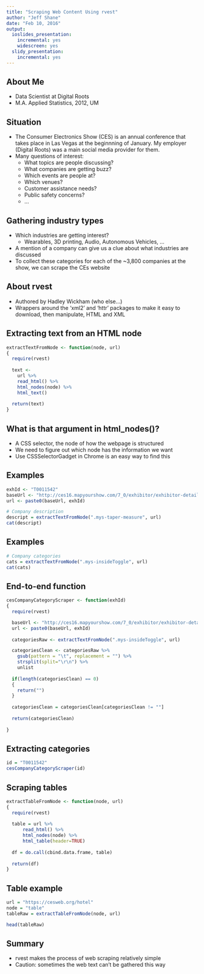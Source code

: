 ```yaml
---
title: "Scraping Web Content Using rvest"
author: "Jeff Shane"
date: "Feb 10, 2016"
output:
  ioslides_presentation:
    incremental: yes
    widescreen: yes
  slidy_presentation:
    incremental: yes
---
```


## About Me
- Data Scientist at Digital Roots
- M.A. Applied Statistics, 2012, UM

## Situation
- The Consumer Electronics Show (CES) is an annual conference that takes place in Las Vegas at the beginnning of January. My employer (Digital Roots) was a main social media provider for them.
- Many questions of interest:
  + What topics are people discussing?
  + What companies are getting buzz?
  + Which events are people at?
  + Which venues?
  + Customer assistance needs?
  + Public safety concerns?
  + ...

## Gathering industry types
- Which industries are getting interest?
  - Wearables, 3D printing, Audio, Autonomous Vehicles, ...
- A mention of a company can give us a clue about what industries are discussed
- To collect these categories for each of the ~3,800 companies at the show, we can scrape the CEs website


## About rvest
- Authored by Hadley Wickham (who else...)
- Wrappers around the 'xml2' and 'httr' packages to make it easy to download, then manipulate, HTML and XML

## Extracting text from an HTML node

```r

extractTextFromNode <- function(node, url)
{
  require(rvest)
  
  text <- 
    url %>% 
    read_html() %>% 
    html_nodes(node) %>% 
    html_text() 
  
  return(text)
}

```


## What is that argument in html_nodes()?
- A CSS selector, the node of how the webpage is structured
- We need to figure out which node has the information we want
- Use CSSSelectorGadget in Chrome is an easy way to find this


## Examples
```r

exhId <- "T0011542"
baseUrl <- "http://ces16.mapyourshow.com/7_0/exhibitor/exhibitor-details.cfm?exhid="
url <- paste0(baseUrl, exhId)

# Company description
descript = extractTextFromNode(".mys-taper-measure", url)
cat(descript)
```

## Examples
```r
# Company categories
cats = extractTextFromNode(".mys-insideToggle", url)
cat(cats)

```


## End-to-end function
```r
cesCompanyCategoryScraper <- function(exhId)
{
  require(rvest)

  baseUrl <- "http://ces16.mapyourshow.com/7_0/exhibitor/exhibitor-details.cfm?exhid="
  url <- paste0(baseUrl, exhId)
  
  categoriesRaw <- extractTextFromNode(".mys-insideToggle", url)

  categoriesClean <- categoriesRaw %>% 
    gsub(pattern = "\t", replacement = "") %>% 
    strsplit(split="\r\n") %>%
    unlist 
  
  if(length(categoriesClean) == 0)
  {
    return("")
  }
  
  categoriesClean = categoriesClean[categoriesClean != ""]
  
  return(categoriesClean)
  
}
```

## Extracting categories
```r
id = "T0011542"
cesCompanyCategoryScraper(id)
```


## Scraping tables
```r

extractTableFromNode <- function(node, url)
{
  require(rvest)
  
  table = url %>% 
      read_html() %>% 
      html_nodes(node) %>% 
      html_table(header=TRUE)
    
  df = do.call(cbind.data.frame, table)
  
  return(df)
}

```


## Table example
```r
url = "https://cesweb.org/hotel"
node = "table"
tableRaw = extractTableFromNode(node, url)

head(tableRaw)
```

## Summary
- rvest makes the process of web scraping relatively simple
- Caution: sometimes the web text can't be gathered this way

